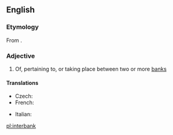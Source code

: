 ==English==

===Etymology===
From {{prefix|inter|bank}}.

===Adjective===
{{en-adj|-}}

# Of, pertaining to, or taking place between two or more [[bank]]s

====Translations====
{{trans-top|of, pertaining to, or taking place between two or more banks}}
* Czech: {{t|cs|mezibankovní}}
* French: {{t+|fr|interbancaire}}
{{trans-mid}}
* Italian: {{t-|it|interbancario}}
{{trans-bottom}}

[[pl:interbank]]